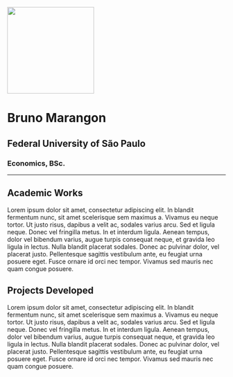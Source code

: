 ![](img/round-profile.png){fig-align="center" width="200"}

# Bruno Marangon

## Federal University of São Paulo

### Economics, BSc.

------------------------------------------------------------------------

::: {#academic-works .bg-light}
# Academic Works

Lorem ipsum dolor sit amet, consectetur adipiscing elit. In blandit fermentum nunc, sit amet scelerisque sem maximus a. Vivamus eu neque tortor. Ut justo risus, dapibus a velit ac, sodales varius arcu. Sed et ligula neque. Donec vel fringilla metus. In et interdum ligula. Aenean tempus, dolor vel bibendum varius, augue turpis consequat neque, et gravida leo ligula in lectus. Nulla blandit placerat sodales. Donec ac pulvinar dolor, vel placerat justo. Pellentesque sagittis vestibulum ante, eu feugiat urna posuere eget. Fusce ornare id orci nec tempor. Vivamus sed mauris nec quam congue posuere.
:::

::: {#projects-developed .bg-dark}
# Projects Developed

Lorem ipsum dolor sit amet, consectetur adipiscing elit. In blandit fermentum nunc, sit amet scelerisque sem maximus a. Vivamus eu neque tortor. Ut justo risus, dapibus a velit ac, sodales varius arcu. Sed et ligula neque. Donec vel fringilla metus. In et interdum ligula. Aenean tempus, dolor vel bibendum varius, augue turpis consequat neque, et gravida leo ligula in lectus. Nulla blandit placerat sodales. Donec ac pulvinar dolor, vel placerat justo. Pellentesque sagittis vestibulum ante, eu feugiat urna posuere eget. Fusce ornare id orci nec tempor. Vivamus sed mauris nec quam congue posuere.
:::
